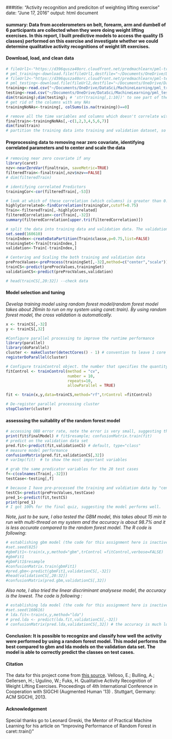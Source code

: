 ###title: "Activity recognition and prediciton of weighting lifting exercise "
date: "June 17, 2016"
output: html document

#### summary: Data from accelerometers on belt, forearm, arm and dumbell of 6 participants are collected when they were doing weight lifting exercises. In this report, I built predictive models to access the quality (5 classes) performed on this exercise and investigate whether we could determine qualitative activity recognitions of weight lift exercises.

#### Download, load, and clean data
```r
# fileUrl1<-"https://d396qusza40orc.cloudfront.net/predmachlearn/pml-training.csv"
# pml_training<-download.file(fileUrl1,destfile="~/Documents/OneDrive/DataSci/MachineLearning/pml_training.csv", method="curl")
# fileUrl2<-"https://d396qusza40orc.cloudfront.net/predmachlearn/pml-testing.csv"
# pml_testing<-download.file(fileUrl2,destfile="~/Documents/OneDrive/DataSci/MachineLearning/pml_testing.csv", method="curl")
training<-read.csv("~/Documents/OneDrive/DataSci/MachineLearning/pml_training.csv",header=T,na.strings=c("","NA","NULL"))
testing<-read.csv("~/Documents/OneDrive/DataSci/MachineLearning/pml_testing.csv",header=T,na.strings=c("","NA","NULL"))
dim(training);dim(testing); # 'str(training[,1:10])' to see part of the columns
# get rid of the columns with any NAs
trainingNoNAs<-training[, colSums(is.na(training))==0]

# remove all the time variables and columns which doesn't correlate with the "classe" variable.
finaltrain<-trainingNoNAs[,-c(1,2,3,4,5,6,7)]
dim(finaltrain)
# partition the training data into training and validation dataset, so we can test on validation dataset
```

#### Preprocessing data to removing near zero covariate, identifying correlated parameters and to center and scale the data

```r
# removing near zero covariate if any
library(caret)
nzv<-nearZeroVar(finaltrain, saveMetric=TRUE)
filteredTrain<-finaltrain[,nzv$nzv==FALSE]
# dim(filteredTrain) 

# identifying correlated Predictors
trainingCor<-cor(filteredTrain[,-53])

# look at which of these correlation (which columns) is greater than 0.75
highlyCorrelated<-findCorrelation(trainingCor,cutoff=0.75)
Train<-filteredTrain[,-highlyCorrelated]
filteredCorrelation<-cor(Train[,-32])
summary(filteredCorrelation[upper.tri(filteredCorrelation)])

# split the data into training data and validation data. The validation data is used to check the accuray of the model based on training data.
set.seed(160610)
trainIndex<-createDataPartition(Train$classe,p=0.75,list=FALSE)
trainingSet<-Train[trainIndex,]
validation<-Train[-trainIndex,]

# Centering and Scaling the both training and valdiation data
preProcValues<-preProcess(trainingSet[,-32],method=c("center","scale"))
trainCS<-predict(preProcValues,trainingSet)
validationCS<-predict(preProcValues,validation)

# head(trainCS[,20:32]) --check data
```

#### Model selection and tuning
_Develop training model using random forest model(random forest model takes about 26min to run on my system using caret::train). By using random forest model, the cross validation is automatically._

```r
x <- trainCS[,-32]
y <- trainCS[,32]

#Configure parallel processing to improve the runtime performance
library(parallel)
library(doParallel)
cluster <- makeCluster(detectCores() - 1) # convention to leave 1 core for OS
registerDoParallel(cluster)

# Configure trainControl object. the number that specifies the quantity of folds for k-fold cross-validation
fitControl <- trainControl(method = "cv",
                           number = 10,
                           repeats=10,
                           allowParallel = TRUE)

fit <- train(x,y,data=trainCS,method="rf",trControl =fitControl)

# De-register parallel processing cluster
stopCluster(cluster)
```

#### assesssing the suitablity of the random forest model
```r
# accessing OBB error rate, note the error is very small, suggesting the model is good one
print(fit$finalModel) # fit$resample; confusionMatrix.train(fit)
# predict on the validation data set 
pred.fit<-predict(fit,validationCS) # default, type="class"
# measure model performance
confusionMatrix(pred.fit,validationCS[,32])
# varImp(fit)  # to show the most important variables

# grab the same predicator variables for the 20 test cases
f<-c(colnames(Train[,-32]))
testCase<-testing[,f]

# because I have pre-processed the training and valdiation data by "center" and "scale" them, therefore I also preProcess the 20 test cases (by centering and scaling) the same way from above
testCS<-predict(preProcValues,testCase)
pred_1<-predict(fit,testCS)
print(pred_1) 
# I got 100% for the final quiz, suggesting the model performs well.

```
  
_Note, just to be sure, I also tested the GBM model, this takes about 15 min to run with multi-thread on my system and the accuracy is about 98.7% and it is less accurate compared to the random forest model. The R code is following_:  

```r
# establishing gbm model (the code for this assignment here is inactive to save HTML knit time), note, we need use the same paralle processing as above to improve runtime performance
#set.seed(825)
#gbmFit1<-train(x,y,method="gbm",trControl =fitControl,verbose=FALSE)
#gbmFit1
#gbmFit1$resample
#confusionMatrix.train(gbmFit1)
#pred.gbm<-predict(gbmFit1,validationCS[,-32])
#head(validationCS[,20:32])
#confusionMatrix(pred.gbm,validationCS[,32])
```

_Also note, I also tried the linear discriminant analysese model, the accuracy is the lowest. The code is following :_  
```r
# establishing lda model (the code for this assignment here is inactive to save HTML knit time). 
#set.seed(160616)
# lda.fit<-train(x,y,method="lda")
# pred.lda <- predict(lda.fit,validationCS[,-32])
# confusionMatrix(pred.lda,validationCS[,32]) # the accuracy is much lower than random forest and gradient boosting model.
```

#### Conclusion: It is possible to recognize and classify how well the activity were performed by using a random forest model. This model performs the best compared to gbm and lda models on the validation data set. The model is able to correctly predict the classes on test cases.

#### Citation  
The data for this project come from [this source](http://groupware.les.inf.puc-rio.br/har]).
Velloso, E.; Bulling, A.; Gellersen, H.; Ugulino, W.; Fuks, H. Qualitative Activity Recognition of Weight Lifting Exercises. Proceedings of 4th International Conference in Cooperation with SIGCHI (Augmented Human '13) . Stuttgart, Germany: ACM SIGCHI, 2013.

#### Acknowledgement  
Special thanks go to Leonard Greski, the Mentor of Practical Machine Learning for his article on "Improving Performance of Random Forest in caret::train()"


